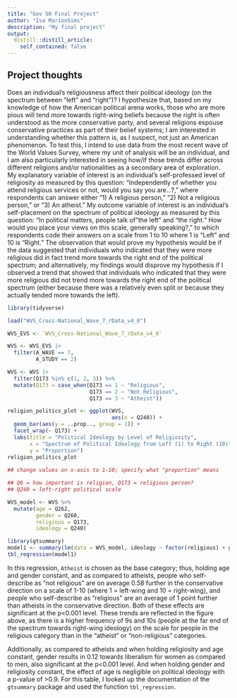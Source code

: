 ```yaml
---
title: "Gov 50 Final Project"
author: "Isa MarionSims"
description: "My final project"
output:
  distill::distill_article:
    self_contained: false
---
```




## Project thoughts

Does an individual’s religiousness affect their political ideology (on the spectrum between “left” and “right”)?  I hypothesize that, based on my knowledge of how the American political arena works, those who are more pious will tend more towards right-wing beliefs because the right is often understood as the more conservative party, and several religions espouse conservative practices as part of their belief systems; I am interested in understanding whether this pattern is, as I suspect, not just an American phenomenon.  To test this, I intend to use data from the most recent wave of the World Values Survey, where my unit of analysis will be an individual, and I am also particularly interested in seeing how/if those trends differ across different religions and/or nationalities as a secondary area of exploration.  My explanatory variable of interest is an individual’s self-professed level of religiosity as measured by this question: “Independently of whether you attend religious services or not, would you say you are…?,” where respondents can answer either “1) A religious person,” “2) Not a religious person,” or “3) An atheist.”  My outcome variable of interest is an individual’s self-placement on the spectrum of political ideology as measured by this question: “In political matters, people talk of "the left" and "the right."  How would you place your views on this scale, generally speaking?,” to which respondents code their answers on a scale from 1 to 10 where 1 is “Left” and 10 is “Right.”  The observation that would prove my hypothesis would be if the data suggested that individuals who indicated that they were more religious did in fact trend more towards the right end of the political spectrum; and alternatively, my findings would disprove my hypothesis if I observed a trend that showed that individuals who indicated that they were more religious did not trend more towards the right end of the political spectrum (either because there was a relatively even split or because they actually tended more towards the left).


```r
library(tidyverse)

load("WVS_Cross-National_Wave_7_rData_v4_0")

WVS_EVS <- `WVS_Cross-National_Wave_7_rData_v4_0`

```

```r
WVS <- WVS_EVS |>
  filter(A_WAVE == 7,
         A_STUDY == 2)

WVS <- WVS |>
  filter(Q173 %in% c(1, 2, 3)) %>%
  mutate(Q173 = case_when(Q173 == 1 ~ "Religious",
                          Q173 == 2 ~ "Not Religious",
                          Q173 == 3 ~ "Atheist"))

religion_politics_plot <- ggplot(WVS,
                                 aes(x = Q240)) +
  geom_bar(aes(y = ..prop.., group = 1)) +
  facet_wrap(~ Q173) +
  labs(title = "Political Ideology by Level of Religiosity",
       x = "Spectrum of Political Ideology from Left (1) to Right (10)",
       y = "Proportion")
religion_politics_plot
  
## change values on x-axis to 1-10; specify what "proportion" means

## Q6 = how important is religion, Q173 = religious person?
## Q240 = left-right political scale
```

```r
WVS_model <- WVS %>%
  mutate(age = Q262,
         gender = Q260,
         religious = Q173,
         ideology = Q240)

library(gtsummary)
model1 <- summary(lm(data = WVS_model, ideology ~ factor(religious) + gender + age))
tbl_regression(model1)
```

In this regression, `Atheist` is chosen as the base category; thus, holding age and gender constant, and as compared to atheists, people who self-describe as "not religious" are on average 0.58 further in the conservative direction on a scale of 1-10 (where 1 = left-wing and 10 = right-wing), and people who self-describe as "religious" are an average of 1 point further than atheists in the conservative direction.  Both of these effects are significant at the p<0.001 level.  These trends are reflected in the figure above, as there is a higher frequency of 9s and 10s (people at the far end of the spectrum towards right-wing ideology) on the scale for people in the religious category than in the "atheist" or "non-religious" categories.

Additionally, as compared to atheists and when holding religiosity and age constant, gender results in 0.12 towards liberalism for women as compared to men, also significant at the p<0.001 level.  And when holding gender and religiosity constant, the effect of age is negligible on political ideology with a p-value of >0.9.  For this table, I looked up the documentation of the `gtsummary` package and used the function `tbl_regression`.

